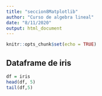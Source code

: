 ```yaml
---
title: "seccion8Matplotlib"
author: "Curso de algebra lineal"
date: "8/11/2020"
output: html_document
---
```


```r
knitr::opts_chunk$set(echo = TRUE)
```

## Dataframe de iris


```r
df = iris
head(df, 5)
tail(df,5)
```


